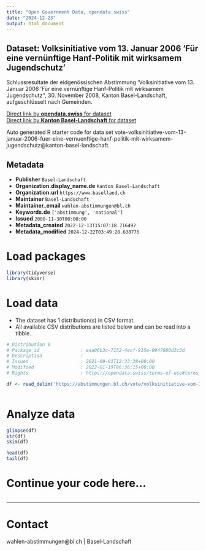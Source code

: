 ```yaml
---
title: "Open Government Data, opendata.swiss"
date: "2024-12-23"
output: html_document
---
```


## Dataset: Volksinitiative vom 13. Januar 2006 'Für eine vernünftige Hanf-Politik mit wirksamem Jugendschutz'

Schlussresultate der eidgenössischen Abstimmung 'Volksinitiative vom 13. Januar 2006 'Für eine vernünftige Hanf-Politik mit wirksamem Jugendschutz'', 30. November 2008, Kanton Basel-Landschaft, aufgeschlüsselt nach Gemeinden.

[Direct link by **opendata.swiss** for dataset](https://opendata.swiss/de/dataset/volksinitiative-vom-13-januar-2006-fur-eine-vernunftige-hanf-politik-mit-wirksamem-jugendschutz)<br>
[Direct link by **Kanton Basel-Landschaft** for dataset](https://abstimmungen.bl.ch/vote/volksinitiative-vom-13-januar-2006-fuer-eine-vernuenftige-hanf-politik-mit-wirksamem-jugendschutz/data)

Auto generated R starter code for data set vote-volksinitiative-vom-13-januar-2006-fuer-eine-vernuenftige-hanf-politik-mit-wirksamem-jugendschutz@kanton-basel-landschaft.

## Metadata

- **Publisher** `Basel-Landschaft`
- **Organization.display_name.de** `Kanton Basel-Landschaft`
- **Organization.url** `https://www.baselland.ch`
- **Maintainer** `Basel-Landschaft`
- **Maintainer_email** `wahlen-abstimmungen@bl.ch`
- **Keywords.de** `['abstimmung', 'national']`
- **Issued** `2008-11-30T00:00:00`
- **Metadata_created** `2022-12-13T15:07:18.716492`
- **Metadata_modified** `2024-12-22T03:49:28.638776`


# Load packages

```r

library(tidyverse)
library(skimr)

```

# Load data

-   The dataset has 1 distribution(s) in CSV format.
-   All available CSV distributions are listed below and can be read into a tibble.

```r

# Distribution 0
# Package_id               : eaa06b3c-7152-4ecf-935e-9947880d3c3d
# Description              : 
# Issued                   : 2021-09-01T12:33:38+00:00
# Modified                 : 2022-01-19T06:36:15+00:00
# Rights                   : https://opendata.swiss/terms-of-use#terms_by

df <- read_delim('https://abstimmungen.bl.ch/vote/volksinitiative-vom-13-januar-2006-fuer-eine-vernuenftige-hanf-politik-mit-wirksamem-jugendschutz/data-csv')



```

# Analyze data

```r

glimpse(df)
str(df)
skim(df)

head(df)
tail(df)

```

# Continue your code here...

```r

```

------------------------------------------------------------------------

# Contact

wahlen-abstimmungen@bl.ch | Basel-Landschaft
